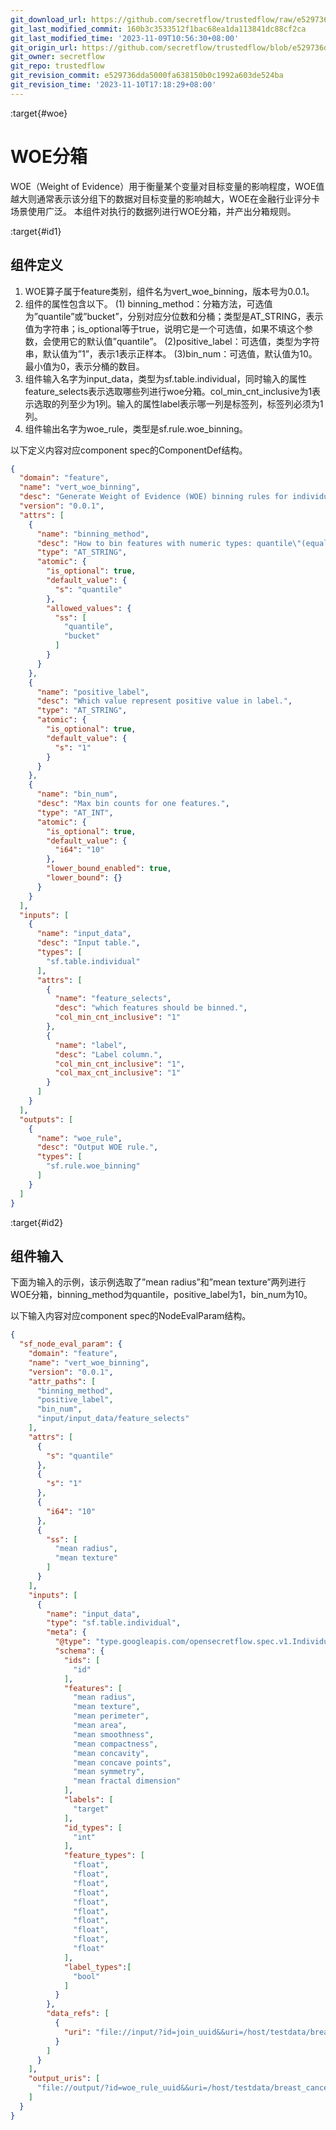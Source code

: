 ```yaml
---
git_download_url: https://github.com/secretflow/trustedflow/raw/e529736dda5000fa638150b0c1992a603de524ba/docs/architecture/apps/woe_binning.md
git_last_modified_commit: 160b3c3533512f1bac68ea1da113841dc88cf2ca
git_last_modified_time: '2023-11-09T10:56:30+08:00'
git_origin_url: https://github.com/secretflow/trustedflow/blob/e529736dda5000fa638150b0c1992a603de524ba/docs/architecture/apps/woe_binning.md
git_owner: secretflow
git_repo: trustedflow
git_revision_commit: e529736dda5000fa638150b0c1992a603de524ba
git_revision_time: '2023-11-10T17:18:29+08:00'
---
```


:target{#woe}

# WOE分箱

WOE（Weight of Evidence）用于衡量某个变量对目标变量的影响程度，WOE值越大则通常表示该分组下的数据对目标变量的影响越大，WOE在金融行业评分卡场景使用广泛。
本组件对执行的数据列进行WOE分箱，并产出分箱规则。

:target{#id1}

## 组件定义

1. WOE算子属于feature类别，组件名为vert\_woe\_binning，版本号为0.0.1。
2. 组件的属性包含以下。
   (1) binning\_method：分箱方法，可选值为”quantile”或”bucket”，分别对应分位数和分桶；类型是AT\_STRING，表示值为字符串；is\_optional等于true，说明它是一个可选值，如果不填这个参数，会使用它的默认值”quantile”。
   (2)positive\_label：可选值，类型为字符串，默认值为”1”，表示1表示正样本。
   (3)bin\_num：可选值，默认值为10。最小值为0，表示分桶的数目。
3. 组件输入名字为input\_data，类型为sf.table.individual，同时输入的属性feature\_selects表示选取哪些列进行woe分箱。col\_min\_cnt\_inclusive为1表示选取的列至少为1列。输入的属性label表示哪一列是标签列，标签列必须为1列。
4. 组件输出名字为woe\_rule，类型是sf.rule.woe\_binning。

以下定义内容对应component spec的ComponentDef结构。

```json
{
  "domain": "feature",
  "name": "vert_woe_binning",
  "desc": "Generate Weight of Evidence (WOE) binning rules for individual datasets.",
  "version": "0.0.1",
  "attrs": [
    {
      "name": "binning_method",
      "desc": "How to bin features with numeric types: quantile\"(equal frequency)/\"bucket\"(equal width)",
      "type": "AT_STRING",
      "atomic": {
        "is_optional": true,
        "default_value": {
          "s": "quantile"
        },
        "allowed_values": {
          "ss": [
            "quantile",
            "bucket"
          ]
        }
      }
    },
    {
      "name": "positive_label",
      "desc": "Which value represent positive value in label.",
      "type": "AT_STRING",
      "atomic": {
        "is_optional": true,
        "default_value": {
          "s": "1"
        }
      }
    },
    {
      "name": "bin_num",
      "desc": "Max bin counts for one features.",
      "type": "AT_INT",
      "atomic": {
        "is_optional": true,
        "default_value": {
          "i64": "10"
        },
        "lower_bound_enabled": true,
        "lower_bound": {}
      }
    }
  ],
  "inputs": [
    {
      "name": "input_data",
      "desc": "Input table.",
      "types": [
        "sf.table.individual"
      ],
      "attrs": [
        {
          "name": "feature_selects",
          "desc": "which features should be binned.",
          "col_min_cnt_inclusive": "1"
        },
        {
          "name": "label",
          "desc": "Label column.",
          "col_min_cnt_inclusive": "1",
          "col_max_cnt_inclusive": "1"
        }
      ]
    }
  ],
  "outputs": [
    {
      "name": "woe_rule",
      "desc": "Output WOE rule.",
      "types": [
        "sf.rule.woe_binning"
      ]
    }
  ]
}
```

:target{#id2}

## 组件输入

下面为输入的示例，该示例选取了”mean radius”和”mean texture”两列进行WOE分箱，binning\_method为quantile，positive\_label为1，bin\_num为10。

以下输入内容对应component spec的NodeEvalParam结构。

```json
{
  "sf_node_eval_param": {
    "domain": "feature",
    "name": "vert_woe_binning",
    "version": "0.0.1",
    "attr_paths": [
      "binning_method",
      "positive_label",
      "bin_num",
      "input/input_data/feature_selects"
    ],
    "attrs": [
      {
        "s": "quantile"
      },
      {
        "s": "1"
      },
      {
        "i64": "10"
      },
      {
        "ss": [
          "mean radius",
          "mean texture"
        ]
      }
    ],
    "inputs": [
      {
        "name": "input_data",
        "type": "sf.table.individual",
        "meta": {
          "@type": "type.googleapis.com/opensecretflow.spec.v1.IndividualTable",
          "schema": {
            "ids": [
              "id"
            ],
            "features": [
              "mean radius",
              "mean texture",
              "mean perimeter",
              "mean area",
              "mean smoothness",
              "mean compactness",
              "mean concavity",
              "mean concave points",
              "mean symmetry",
              "mean fractal dimension"
            ],
            "labels": [
              "target"
            ],
            "id_types": [
              "int"
            ],
            "feature_types": [
              "float",
              "float",
              "float",
              "float",
              "float",
              "float",
              "float",
              "float",
              "float",
              "float"
            ],
            "label_types":[
              "bool"
            ]
          }
        },
        "data_refs": [
          {
            "uri": "file://input/?id=join_uuid&&uri=/host/testdata/breast_cancer/join_table"
          }
        ]
      }
    ],
    "output_uris": [
      "file://output/?id=woe_rule_uuid&&uri=/host/testdata/breast_cancer/woe_rule"
    ]
  }
}
```
